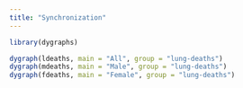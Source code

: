 ```yaml
---
title: "Synchronization"
---
```


```r
library(dygraphs)
```

```r
dygraph(ldeaths, main = "All", group = "lung-deaths")
dygraph(mdeaths, main = "Male", group = "lung-deaths")
dygraph(fdeaths, main = "Female", group = "lung-deaths")
```
